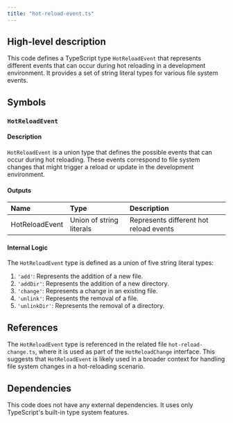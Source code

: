 ```yaml
---
title: "hot-reload-event.ts"
---
```


## High-level description
This code defines a TypeScript type `HotReloadEvent` that represents different events that can occur during hot reloading in a development environment. It provides a set of string literal types for various file system events.

## Symbols

### `HotReloadEvent`
#### Description
`HotReloadEvent` is a union type that defines the possible events that can occur during hot reloading. These events correspond to file system changes that might trigger a reload or update in the development environment.

#### Outputs
| Name | Type | Description |
|:-----|:-----|:------------|
| HotReloadEvent | Union of string literals | Represents different hot reload events |

#### Internal Logic
The `HotReloadEvent` type is defined as a union of five string literal types:
1. `'add'`: Represents the addition of a new file.
2. `'addDir'`: Represents the addition of a new directory.
3. `'change'`: Represents a change in an existing file.
4. `'unlink'`: Represents the removal of a file.
5. `'unlinkDir'`: Represents the removal of a directory.

## References
The `HotReloadEvent` type is referenced in the related file `hot-reload-change.ts`, where it is used as part of the `HotReloadChange` interface. This suggests that `HotReloadEvent` is likely used in a broader context for handling file system changes in a hot-reloading scenario.

## Dependencies
This code does not have any external dependencies. It uses only TypeScript's built-in type system features.